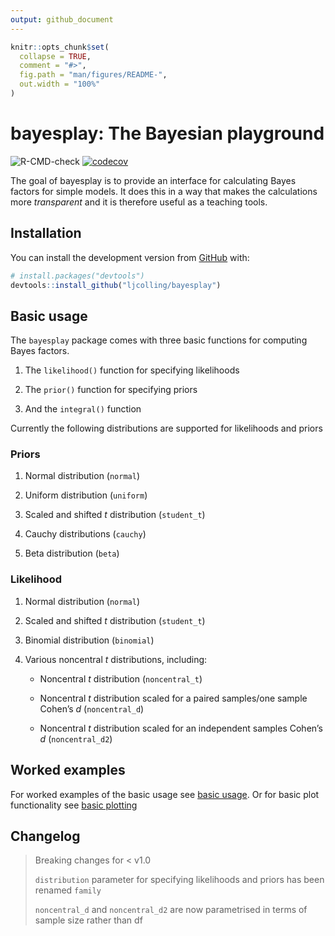 ```yaml
---
output: github_document
---
```


<!-- README.md is generated from README.Rmd. Please edit that file -->

```r
knitr::opts_chunk$set(
  collapse = TRUE,
  comment = "#>",
  fig.path = "man/figures/README-",
  out.width = "100%"
)
```

# bayesplay: The Bayesian playground

 <!-- badges: start -->
 
![R-CMD-check](https://github.com/bayesplay/bayesplay/workflows/R-CMD-check/badge.svg)
[![codecov](https://codecov.io/gh/bayesplay/bayesplay/branch/main/graph/badge.svg?token=hEQ5HY3XOd)](https://codecov.io/gh/bayesplay/bayesplay)

<!-- badges: end -->

The goal of bayesplay is to provide an interface for calculating Bayes factors for simple models. It does this in a way that makes the calculations more *transparent* and it is therefore useful as a teaching tools. 

## Installation

You can install the development version from [GitHub](https://github.com/) with:

``` r
# install.packages("devtools")
devtools::install_github("ljcolling/bayesplay")
```

## Basic usage 

The `bayesplay` package comes with three basic functions for computing Bayes factors.

1. The `likelihood()` function for specifying likelihoods

2. The `prior()` function for specifying priors

3. And the `integral()` function

Currently the following distributions are supported for likelihoods and priors

### Priors 

1. Normal distribution (`normal`)

2. Uniform distribution (`uniform`)

3. Scaled and shifted *t* distribution (`student_t`)

4. Cauchy distributions (`cauchy`)

5. Beta distribution (`beta`)

### Likelihood

1. Normal distribution (`normal`)

2. Scaled and shifted *t* distribution (`student_t`)

3. Binomial distribution (`binomial`)

4. Various noncentral *t* distributions, including: 

    - Noncentral *t* distribution (`noncentral_t`)
    
    - Noncentral *t* distribution scaled for a paired samples/one sample Cohen's *d* (`noncentral_d`)
    
    - Noncentral *t* distribution scaled for an independent samples Cohen's *d* (`noncentral_d2`)
    
## Worked examples

For worked examples of the basic usage see [basic usage](https://bayesplay.github.io/bayesplay/articles/basic.html). Or for basic plot functionality see [basic plotting](https://bayesplay.github.io/bayesplay/articles/plots.html)

## Changelog

> Breaking changes for < v1.0
>
> `distribution` parameter for specifying likelihoods and priors has been renamed `family`
>
> `noncentral_d` and `noncentral_d2` are now parametrised in terms of sample size rather than df

